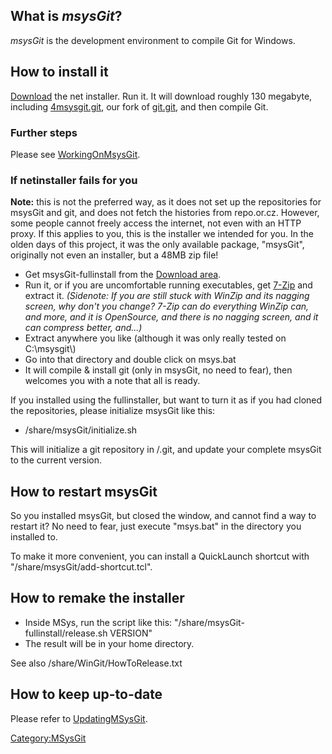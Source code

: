 <!-- #summary How to install msysGit -->

== What is ''msysGit''? ==

''msysGit'' is the development environment to compile Git for Windows.

== How to install it ==

[http://code.google.com/p/msysgit/downloads/list Download] the net installer. Run it. It will download roughly 130 megabyte, including [http://repo.or.cz/w/git/mingw/4msysgit.git/ 4msysgit.git], our fork of [http://git.kernel.org/?p=git/git.git;a=summary git.git], and then compile Git.

=== Further steps ===

Please see [[MSysGit:WorkingOnMsysGit|WorkingOnMsysGit]].

=== If netinstaller fails for you ===

'''Note:''' this is not the preferred way, as it does not set up the repositories for msysGit and git, and does not fetch the histories from repo.or.cz.  However, some people cannot freely access the internet, not even with an HTTP proxy.  If this applies to you, this is the installer we intended for you.  In the olden days of this project, it was the only available package, "msysGit", originally not even an installer, but a 48MB zip file!

* Get msysGit-fullinstall from the [http://code.google.com/p/msysgit/downloads/list Download area].
* Run it, or if you are uncomfortable running executables, get [http://www.7-zip.org 7-Zip] and extract it.  ''(Sidenote: If you are still stuck with WinZip and its nagging screen, why don't you change?  7-Zip can do everything WinZip can, and more, and it is OpenSource, and there is no nagging screen, and it can compress better, and...)''
* Extract anywhere you like (although it was only really tested on C:\msysgit\)
* Go into that directory and double click on msys.bat
* It will compile & install git (only in msysGit, no need to fear), then welcomes you with a note that all is ready.

If you installed using the fullinstaller, but want to turn it as if you had cloned the repositories, please initialize msysGit like this:

* /share/msysGit/initialize.sh

This will initialize a git repository in /.git, and update your complete msysGit to the current version.

== How to restart msysGit ==

So you installed msysGit, but closed the window, and cannot find a way to restart it?  No need to fear, just execute "msys.bat" in the directory you installed to.

To make it more convenient, you can install a QuickLaunch shortcut with "/share/msysGit/add-shortcut.tcl".

== How to remake the installer ==

* Inside MSys, run the script like this: "/share/msysGit-fullinstall/release.sh VERSION"
* The result will be in your home directory.

See also /share/WinGit/HowToRelease.txt

== How to keep up-to-date ==

Please refer to [[MSysGit:UpdatingMSysGit|UpdatingMSysGit]].
[[Category:MSysGit]]